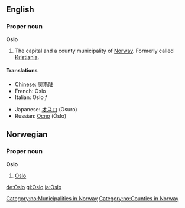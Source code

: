==English==
===Proper noun===
'''Oslo'''

#The capital and a county municipality of [[Norway]].  Formerly called [[Kristiania]].

====Translations====
{{top}}
*[[Chinese]]: [[奥斯陆]]
*French: Oslo
*Italian: Oslo ''f''
{{mid}}
*Japanese: [[オスロ]] (Osuro)
*Russian: [[Осло]] (Óslo)
{{bottom}}

==Norwegian==
===Proper noun===
[[Category:no:Municipalities in Norway]]
[[Category:no:Counties in Norway]]
'''Oslo'''
#[[#English|Oslo]]

[[de:Oslo]]
[[gl:Oslo]]
[[ja:Oslo]]